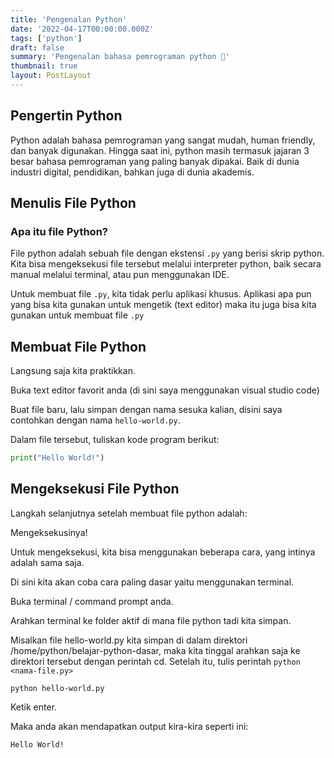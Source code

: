 ```yaml
---
title: 'Pengenalan Python'
date: '2022-04-17T00:00:00.000Z'
tags: ['python']
draft: false
summary: 'Pengenalan bahasa pemrograman python 🐍'
thumbnail: true
layout: PostLayout
---
```


## Pengertin Python

Python adalah bahasa pemrograman yang sangat mudah, human friendly, dan banyak digunakan. Hingga saat ini, python masih termasuk jajaran 3 besar bahasa pemrograman yang paling banyak dipakai. Baik di dunia industri digital, pendidikan, bahkan juga di dunia akademis.

## Menulis File Python

### Apa itu file Python?

File python adalah sebuah file dengan ekstensi `.py` yang berisi skrip python. Kita bisa mengeksekusi file tersebut melalui interpreter python, baik secara manual melalui terminal, atau pun menggunakan IDE.

Untuk membuat file `.py`, kita tidak perlu aplikasi khusus. Aplikasi apa pun yang bisa kita gunakan untuk mengetik (text editor) maka itu juga bisa kita gunakan untuk membuat file `.py`

## Membuat File Python

Langsung saja kita praktikkan.

Buka text editor favorit anda (di sini saya menggunakan visual studio code)

Buat file baru, lalu simpan dengan nama sesuka kalian, disini saya contohkan dengan nama `hello-world.py`.

Dalam file tersebut, tuliskan kode program berikut:

```python:hello-world.py
print("Hello World!")
```

## Mengeksekusi File Python

Langkah selanjutnya setelah membuat file python adalah:

Mengeksekusinya!

Untuk mengeksekusi, kita bisa menggunakan beberapa cara, yang intinya adalah sama saja.

Di sini kita akan coba cara paling dasar yaitu menggunakan terminal.

Buka terminal / command prompt anda.

Arahkan terminal ke folder aktif di mana file python tadi kita simpan.

Misalkan file hello-world.py kita simpan di dalam direktori /home/python/belajar-python-dasar, maka kita tinggal arahkan saja ke direktori tersebut dengan perintah cd.
Setelah itu, tulis perintah `python <nama-file.py>`

```console
python hello-world.py
```

Ketik enter.

Maka anda akan mendapatkan output kira-kira seperti ini:

```console
Hello World!
```
